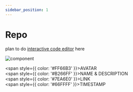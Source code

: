 ```yaml
---
sidebar_position: 1
---
```


# Repo

plan to do [interactive code editor](https://docusaurus.io/docs/markdown-features/code-blocks#interactive-code-editor) here

![component](./img/repo.png)

<span style={{ color: '#FF66B3' }}>AVATAR</span>
<br />
<span style={{ color: '#B266FF' }}>NAME & DESCRIPTION</span>
<br />
<span style={{ color: '#7EA6E0' }}>LINK</span>
<br />
<span style={{ color: '#66FFFF' }}>TIMESTAMP</span>
